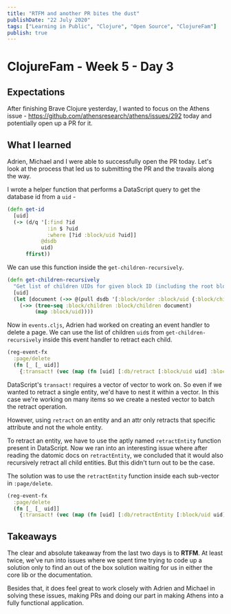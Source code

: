 ```yaml
---
title: "RTFM and another PR bites the dust"
publishDate: "22 July 2020"
tags: ["Learning in Public", "Clojure", "Open Source", "ClojureFam"]
publish: true
---
```


# ClojureFam - Week 5 - Day 3

## Expectations

After finishing Brave Clojure yesterday, I wanted to focus on the Athens issue - https://github.com/athensresearch/athens/issues/292 today and potentially open up a PR for it.

## What I learned

Adrien, Michael and I were able to successfully open the PR today. Let's look at the process that led us to submitting the PR and the travails along the way.

I wrote a helper function that performs a DataScript query to get the database id from a `uid` -

```clojure
(defn get-id
  [uid]
  (-> (d/q '[:find ?id
             :in $ ?uid
             :where [?id :block/uid ?uid]]
           @dsdb
           uid)
      ffirst))
```

We can use this function inside the `get-children-recursively`.

```clojure
(defn get-children-recursively
  "Get list of children UIDs for given block ID (including the root block's UID)"
  [uid]
  (let [document (->> @(pull dsdb '[:block/order :block/uid {:block/children ...}] (get-id uid)))]
    (->> (tree-seq :block/children :block/children document)
         (map :block/uid))))
```

Now in `events.cljs`, Adrien had worked on creating an event handler to delete a page. We can use the list of children `uid`s from `get-children-recursively` inside this event handler to retract each child.

```clojure
(reg-event-fx
  :page/delete
  (fn [_ [_ uid]]
    {:transact! (vec (map (fn [uid] [:db/retract [:block/uid uid] :block/uid]) (get-children-recursively uid)))}))
```

DataScript's `transact!` requires a vector of vector to work on. So even if we wanted to retract a single entity, we'd have to nest it within a vector. In this case we're working on many items so we create a nested vector to batch the retract operation.

However, using `retract` on an entity and an attr only retracts that specific attribute and not the whole entity.

To retract an entity, we have to use the aptly named `retractEntity` function present in DataScript. Now we ran into an interesting issue where after reading the datomic docs on `retractEntity`, we concluded that it would also recursively retract all child entities. But this didn't turn out to be the case.

The solution was to use the `retractEntity` function inside each sub-vector in `:page/delete`.

```clojure
(reg-event-fx
  :page/delete
  (fn [_ [_ uid]]
    {:transact! (vec (map (fn [uid] [:db/retractEntity [:block/uid uid]]) (get-children-recursively uid)))}))
```

## Takeaways

The clear and absolute takeaway from the last two days is to **RTFM**. At least twice, we've run into issues where we spent time trying to code up a solution only to find an out of the box solution waiting for us in either the core lib or the documentation.

Besides that, it does feel great to work closely with Adrien and Michael in solving these issues, making PRs and doing our part in making Athens into a fully functional application.

